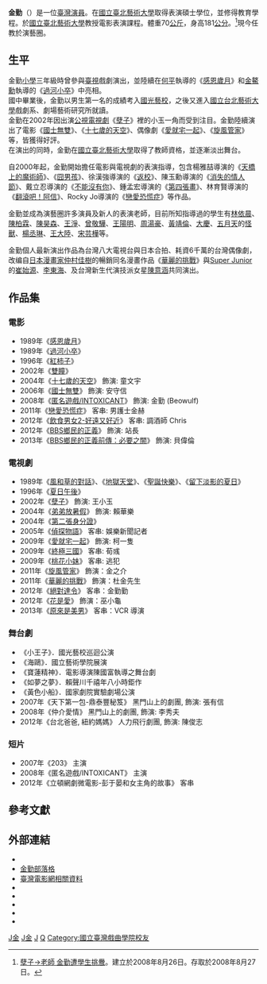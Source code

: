{{blpsources|time=2015-04-23T07:42:52+00:00}}
{{藝人
| 姓名 = 金勤
| 類型 = 男演員
| 圖片 = 金勤.JPG
| 圖片簡介 = 《[[BBS鄉民的正義前傳：必要之闇|BBS鄉民的正義前傳：必要之闇]]》台中首映會
| 原名 = 
| 羅馬拼音 = 
| 英文名 = King Chin
| 綽號 =
| 國籍 = {{ROC}}
| 出生地點 = {{TWN}}
| 逝世日期 =  
| 逝世地點 = 
| 職業 = 演員、教師
| 語言 =  
| 教育程度 = [[國立臺北藝術大學|國立臺北藝術大學]] 
| 宗教信仰 = 
| 出身地 = 
| 出道作 = 
| 出道日期 = 
| 代表作 = 《[[孽子_(電視劇)|孽子]]》、《[[十七歲的天空|十七歲的天空]]》
| 活躍年代 = 
| 經紀公司 =
| 網站 = 
| imdb = 1678985
| 獎項 = 
}}

'''金勤'''（{{bd|3月3日|}}）是一位[[臺灣|臺灣]][[演員|演員]]。在[[國立臺北藝術大學|國立臺北藝術大學]]取得表演碩士學位，並修得教育學程。於[[國立臺北藝術大學|國立臺北藝術大學]]教授電影表演課程。體重70[[公斤|公斤]]，身高181[[公分|公分]]。<ref>[http://tw.news.yahoo.com/article/url/d/a/080826/2/14t30.html 孽子→老師 金勤遭學生挑釁 ]{{dead link|date=2018年4月 |bot=InternetArchiveBot |fix-attempted=yes }}。建立於2008年8月26日。存取於2008年8月27日。</ref>現今任教於演藝圈。

==生平==
金勤[[小學|小學]]三年級時曾參與[[臺視|臺視]]戲劇演出，並陸續在[[何平|何平]]執導的《[[感恩歲月|感恩歲月]]》和[[金鰲勳|金鰲勳]]執導的《[[過河小卒|過河小卒]]》中亮相。<br>國中畢業後，金勤以男生第一名的成績考入[[國光藝校|國光藝校]]，之後又進入[[國立台北藝術大學|國立台北藝術大學]]戲劇系、劇場藝術研究所就讀。<br>金勤在2002年因出演[[公共電視文化事業基金會|公視]][[電視劇|電視劇]]《[[孽子_(電視劇)|孽子]]》裡的小玉一角而受到注目。金勤陸續演出了電影《[[國士無雙|國士無雙]]》、《[[十七歲的天空|十七歲的天空]]》、偶像劇《[[愛就宅一起|愛就宅一起]]》、《[[旋風管家|旋風管家]]》等，皆獲得好評。<br>在演出的同時，金勤在[[國立臺北藝術大學|國立臺北藝術大學]]取得了教師資格，並逐漸淡出舞台。

自2000年起，金勤開始擔任電影與電視劇的表演指導，包含楊雅喆導演的《[[天橋上的魔術師|天橋上的魔術師]]》、《[[囧男孩|囧男孩]]》、徐漢強導演的《[[返校|返校]]》、陳玉勳導演的《[[消失的情人節|消失的情人節]]》、戴立忍導演的《[[不能沒有你|不能沒有你]]》、鍾孟宏導演的《[[第四張畫|第四張畫]]》、林育賢導演的《[[翻滾吧！阿信|翻滾吧！阿信]]》、Rocky Jo導演的《[[戀愛恐慌症|戀愛恐慌症]]》等作品。

金勤並成為演藝圈許多演員及新人的表演老師，目前所知指導過的學生有[[林依晨|林依晨]]、[[陳柏霖|陳柏霖]]、[[陳昊森|陳昊森]]、[[王淨|王淨]]、[[曾敬驊|曾敬驊]]、[[王陽明|王陽明]]、[[周湯豪|周湯豪]]、[[黃靖倫|黃靖倫]]、[[大慶|大慶]]、[[五月天|五月天]]的[[溫尚翊|怪獸]]、[[楊丞琳|楊丞琳]]、[[王大陸|王大陸]]、[[宋芸樺|宋芸樺]]等。

金勤個人最新演出作品為台灣八大電視台與日本合拍、耗資6千萬的台灣偶像劇，改编自[[日本漫畫家仲村佳樹|日本漫畫家仲村佳樹]]的暢銷同名漫畫作品《[[華麗的挑戰|華麗的挑戰]]》與[[Super_Junior|Super Junior]]的[[崔始源|崔始源]]、[[李東海|李東海]]、及台灣新生代演技派女星[[陳意涵|陳意涵]]共同演出。

==作品集==
===電影===
*1989年《[[感恩歲月|感恩歲月]]》
*1989年《[[過河小卒|過河小卒]]》
*1996年《[[紅柿子|紅柿子]]》
*2002年《[[雙瞳_(電影)|雙瞳]]》
*2004年《[[十七歲的天空|十七歲的天空]]》 飾演: 童文宇
*2006年《[[國士無雙|國士無雙]]》 飾演: 安守信
*2008年《[[匿名遊戲/INTOXICANT|匿名遊戲/INTOXICANT]]》 飾演: 金勤 (Beowulf)
*2011年《[[戀愛恐慌症|戀愛恐慌症]]》 客串: 男護士金赫
*2012年《[[飲食男女2-好遠又好近|飲食男女2-好遠又好近]]》 客串: 調酒師 Chris
*2012年《[[BBS鄉民的正義|BBS鄉民的正義]]》 飾演: 站長
*2013年《[[BBS鄉民的正義前傳：必要之闇|BBS鄉民的正義前傳：必要之闇]]》 飾演: 貝偉倫

===電視劇===
*1989年《[[風和草的對話|風和草的對話]]》、《[[地獄天堂|地獄天堂]]》、《[[聖誕快樂（臺灣電視）|聖誕快樂]]》、《[[留下淡影的夏日|留下淡影的夏日]]》
*1996年《[[夏日午後|夏日午後]]》
*2002年《[[孽子_(電視劇)|孽子]]》 飾演: 王小玉
*2004年《[[弟弟放暑假|弟弟放暑假]]》 飾演: 賴華樂
*2004年《[[第二張身分證|第二張身分證]]》
*2005年《[[偵探物語|偵探物語]]》 客串: 娛樂新聞記者
*2009年《[[愛就宅一起|愛就宅一起]]》 飾演: 柯一隻
*2009年《[[終極三國|終極三國]]》 客串: 荀彧
*2009年《[[桃花小妹|桃花小妹]]》 客串: 逃犯
*2011年《[[旋風管家_(電視劇)|旋風管家]]》 飾演：金之介
*2011年《[[華麗的挑戰_(電視劇)|華麗的挑戰]]》 飾演：杜金先生
*2012年《[[絕對達令_(電視劇)|絕對達令]]》 客串：金勤勤
*2012年《[[花是愛|花是愛]]》 飾演：巫小龜
*2013年《[[原來是美男_(台灣電視劇)|原來是美男]]》 客串：VCR 導演

===舞台劇===
*《小王子》．國光藝校巡迴公演
*《海鷗》．國立藝術學院展演
*《寶蓮精神》．電影導演陳國富執導之舞台劇
*《如夢之夢》．賴聲川千禧年八小時鉅作
*《黃色小船》．國家劇院實驗劇場公演
* 2007年《天下第一包-鼎泰豐秘笈》 黑門山上的劇團, 飾演: 張有信
* 2008年《仲介愛情》 黑門山上的劇團, 飾演: 李秀夫
* 2012年《台北爸爸, 紐約媽媽》 人力飛行劇團, 飾演: 陳俊志

===短片===
*2007年《203》 主演
*2008年《匿名遊戲/INTOXICANT》 主演
*2012年《立頓網劇微電影-彭于晏和女主角的故事》 客串

==參考文獻==
{{reflist}}

==外部連結==
*{{Sinaweibo|1868249924|King金勤}}
*[https://web.archive.org/web/20120126052708/http://tw.myblog.yahoo.com/king-size 金勤部落格]
*[https://web.archive.org/web/20071221160341/http://www.taiwancinema.com/ct.asp?xItem=12563&ctNode=39 臺灣電影網相關資料]
* {{imdb name|1678985}}{{en}}
* {{Amg name|406565}}
* {{hkmdb name|33316}}
* {{douban people}}
* {{Mtime people|931811}}

[[Category:臺灣電視男演員|J金]]
[[Category:臺灣電影男演員|J金]]
[[Category:國立臺北藝術大學校友|J]]
[[Category:金姓|Q]]
[[Category:國立臺灣戲曲學院校友|Category:國立臺灣戲曲學院校友]]